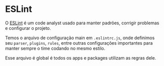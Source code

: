 # ESLint

O [ESLint](https://eslint.org/) é um code analyst usado para manter padrões, corrigir problemas e configurar o projeto.

Temos o arquivo de configuração main em `.eslintrc.js`, onde definimos seu `parser`, `plugins`, `rules`, entre outras configurações importantes para manter sempre o time codando no mesmo estilo.

Esse arquivo é global é todos os apps e packages utilizam as regras dele.
